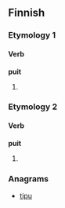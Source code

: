 ==Finnish==

===Etymology 1===

====Verb====
'''puit'''

# {{fi-form of|puida|type=verb|pr=second-person|pl=singular|mood=indicative|tense=present}}

===Etymology 2===

====Verb====
'''puit'''

# {{fi-form of|pukea|type=verb|pr=second-person|pl=singular|mood=indicative|tense=past}}

===Anagrams===
*[[tipu]]